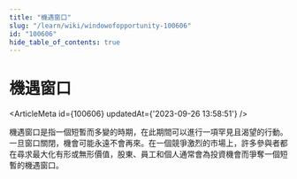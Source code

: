 ```yaml
---
title: "機遇窗口"
slug: "/learn/wiki/windowofopportunity-100606"
id: "100606"
hide_table_of_contents: true
---
```



# 機遇窗口

<ArticleMeta id={100606} updatedAt={'2023-09-26 13:58:51'} />
<div className='border-solid border-b border-t-0 my-4 border-[var(--ifm-color-gray-300)]' />

機遇窗口是指一個短暫而多變的時期，在此期間可以進行一項罕見且渴望的行動。一旦窗口關閉，機會可能永遠不會再來。在一個競爭激烈的市場上，許多參與者都在尋求最大化有形或無形價值，股東、員工和個人通常會為投資機會而爭奪一個短暫的機遇窗口。

